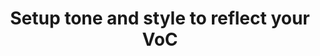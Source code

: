 ---
title: 'Setup tone and style to reflect your VoC'
description: 'Display inline code and code blocks'
icon: 'podcast'
---